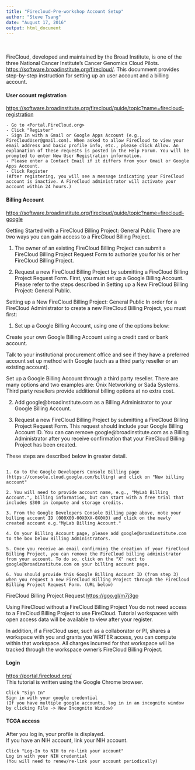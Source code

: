 ```yaml
---
title: "Firecloud-Pre-workshop Account Setup"
author: "Steve Tsang"
date: "August 17, 2016"
output: html_document
---
```

<br>
<br>
FireCloud, developed and maintained by the Broad Institute, is one of the three National Cancer Institute's Cancer Genomics Cloud Pilots.  <https://software.broadinstitute.org/firecloud/>.  This documment provides step-by-step instruction for setting up an user account and a billing account.

#### User ccount registration
<https://software.broadinstitute.org/firecloud/guide/topic?name=firecloud-registration>

```{}
- Go to <Portal.FireCloud.org>
- Click "Register"
- Sign In with a Gmail or Google Apps Account (e.g., FireCloudUser@gmail.com). When asked to allow FireCloud to view your email address and basic profile info, etc., please click Allow. An explanation of these requests is posted in the Help Forum. You will be prompted to enter New User Registration information.
- Please enter a Contact Email if it differs from your Gmail or Google Apps Account.
- Click Register
(After registering, you will see a message indicating your FireCloud account is inactive. A FireCloud administrator will activate your account within 24 hours.)

```

#### Billing Account
<https://software.broadinstitute.org/firecloud/guide/topic?name=firecloud-google>

Getting Started with a FireCloud Billing Project: General Public
There are two ways you can gain access to a FireCloud Billing Project.

1. The owner of an existing FireCloud Billing Project can submit a FireCloud Billing Project Request Form to authorize you for his or her FireCloud Billing Project.

2. Request a new FireCloud Billing Project by submitting a FireCloud Billing Project Request Form. First, you must set up a Google Billing Account. Please refer to the steps described in Setting up a New FireCloud Billing Project: General Public.

Setting up a New FireCloud Billing Project: General Public
In order for a FireCloud Administrator to create a new FireCloud Billing Project, you must first:

1. Set up a Google Billing Account, using one of the options below:

Create your own Google Billing Account using a credit card or bank account.

Talk to your institutional procurement office and see if they have a preferred account set up method with Google (such as a third party reseller or an existing account).

Set up a Google Billing Account through a third party reseller. There are many options and two examples are: Onix Networking or Sada Systems. Third party resellers provide additional billing options at no extra cost.

2. Add google@broadinstitute.com as a Billing Administrator to your Google Billing Account.

3. Request a new FireCloud Billing Project by submitting a FireCloud Billing Project Request Form. This request should include your Google Billing Account ID. You can can remove google@broadinstitute.com as a Billing Administrator after you receive confirmation that your FireCloud Billing Project has been created.

These steps are described below in greater detail.

```{}

1. Go to the Google Developers Console Billing page (https://console.cloud.google.com/billing) and click on "New billing account"

2. You will need to provide account name, e.g., "MyLab Billing Account.", billing information, but can start with a free trial that includes $300 in compute and storage credits.

3. From the Google Developers Console Billing page above, note your billing account ID (000X00-00X0XX-0X0X0) and click on the newly created account e.g."MyLab Billing Account."

4. On your Billing Account page, please add google@broadinstitute.com to the box below Billing Administrators. 

5. Once you receive an email confirming the creation of your FireCloud Billing Project, you can remove the FireCloud billing administrator from your account. To do so, click on the "X" next to google@broadinstitute.com on your billing account page. 

6. You should provide this Google Billing Account ID (from step 3) when you request a new FireCloud Billing Project through the FireCloud Billing Project Request Form. (URL below)

```
FireCloud Billing Project Request <https://goo.gl/m7j3go>

Using FireCloud without a FireCloud Billing Project
You do not need access to a FireCloud Billing Project to use FireCloud. Tutorial workspaces with open access data will be available to view after your register.

In addition, if a FireCloud user, such as a collaborator or PI, shares a workspace with you and grants you WRITER access, you can compute within that workspace. All charges incurred for that workspace will be tracked through the workspace owner’s FireCloud Billing Project.

#### Login
<https://portal.firecloud.org/>  
This tutorial is written using the Google Chrome browser.

```{}
Click "Sign In"
Sign in with your google credential
(If you have multiple google accounts, log in in an incognito window by clicking File -> New Incognito Window)
```

#### TCGA access

After you log in, your profile is displayed.  
If you have an NIH account, link your NIH account.

```{}
Click "Log-In to NIH to re-link your account"
Log in with your NIH credential
(You will need to renew/re-link your account periodically)
```
